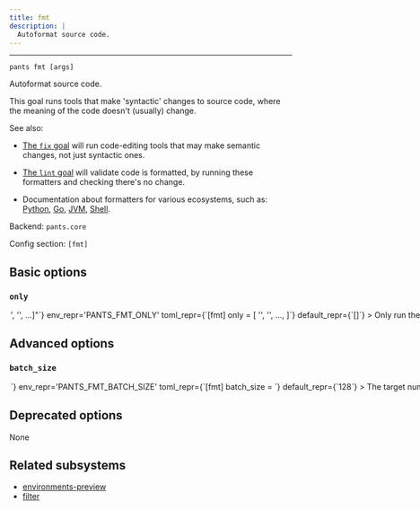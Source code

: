 ```yaml
---
title: fmt
description: |
  Autoformat source code.
---
```



---

```
pants fmt [args]
```

Autoformat source code.

This goal runs tools that make &#x27;syntactic&#x27; changes to source code, where the meaning of the code doesn&#x27;t (usually) change.

See also:

- [The `fix` goal](https://www.pantsbuild.org/2.26/reference/goals/fix) will run code-editing tools that may make semantic
  changes, not just syntactic ones.

- [The `lint` goal](https://www.pantsbuild.org/2.26/reference/goals/lint) will validate code is formatted, by running these
  formatters and checking there&#x27;s no change.

- Documentation about formatters for various ecosystems, such as:
  [Python](https://www.pantsbuild.org/2.26/docs/python/overview/linters-and-formatters), [Go](https://www.pantsbuild.org/2.26/docs/go#gofmt),
  [JVM](https://www.pantsbuild.org/jvm/java-and-scala#lint-and-format), [Shell](https://www.pantsbuild.org/2.26/docs/shell#shfmt-autoformatter).

Backend: <span className="color--primary">`pants.core`</span>

Config section: <span className="color--primary">`[fmt]`</span>

<span className={styles.options}>

## Basic options

### `only`

<Option
  cli_repr={`--fmt-only="['<str>', '<str>', ...]"`}
  env_repr='PANTS_FMT_ONLY'
  toml_repr={`[fmt]
only = [
    '<str>',
    '<str>',
    ...,
]`}
  default_repr={`[]`}
>

Only run these formatters and skip all others.

The formatter names are outputted at the final summary of running this goal, e.g. `isort` and `shfmt`. You can also run `fmt --only=fake` to get a list of all activated formatters.

You can repeat this option, e.g. `fmt --only=isort --only=shfmt` or `fmt --only=['isort', 'shfmt']`.

</Option>

## Advanced options

### `batch_size`

<Option
  cli_repr={`--fmt-batch-size=<int>`}
  env_repr='PANTS_FMT_BATCH_SIZE'
  toml_repr={`[fmt]
batch_size = <int>`}
  default_repr={`128`}
>

The target number of files to be included in each formatter batch.

Formatter processes are batched for a few reasons:

1. to avoid OS argument length limits (in processes which don&#x27;t support argument files)
2. to support more stable cache keys than would be possible if all files were operated on in a single batch.
3. to allow for parallelism in formatter processes which don&#x27;t have internal parallelism, or -- if they do support internal parallelism -- to improve scheduling behavior when multiple processes are competing for cores and so internal parallelism cannot be used perfectly.

In order to improve cache hit rates (see 2.), batches are created at stable boundaries, and so this value is only a &#x22;target&#x22; batch size (rather than an exact value).

</Option>

## Deprecated options

None

## Related subsystems

- [environments-preview](../subsystems/environments-preview.mdx)
- [filter](../subsystems/filter.mdx)

</span>
